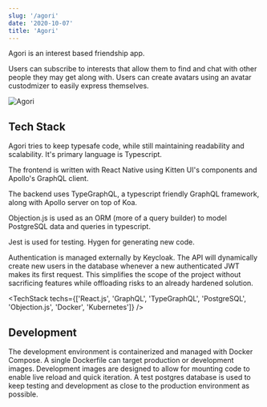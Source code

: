 ```yaml
---
slug: '/agori'
date: '2020-10-07'
title: 'Agori'
---
```



Agori is an interest based friendship app.

Users can subscribe to interests that allow them to find and chat
with other people they may get along with. Users can create avatars
using an avatar custodmizer to easily express themselves.

![Agori](./feature.png)

## Tech Stack

Agori tries to keep typesafe code, while still maintaining readability and scalability. It's primary language is Typescript.

The frontend is written with React Native using Kitten UI's components and Apollo's GraphQL client.

The backend uses TypeGraphQL, a typescript friendly GraphQL framework, along with Apollo server on top of Koa.

Objection.js is used as an ORM (more of a query builder) to model PostgreSQL data and queries in typescript.

Jest is used for testing. Hygen for generating new code.

Authentication is managed externally by Keycloak. The API will dynamically create new users in the database whenever a new authenticated JWT makes its first request. This simplifies the scope of the project without sacrificing features while offloading risks to an already hardened solution.

<TechStack techs={['React.js', 'GraphQL', 'TypeGraphQL', 'PostgreSQL', 'Objection.js', 'Docker', 'Kubernetes']} />

## Development

The development environment is containerized and managed with Docker Compose. A single Dockerfile can target production or development images. Development images are designed to allow for mounting code to enable live reload and quick iteration. A test postgres database is used to keep testing and development as close to the production environment as possible.
